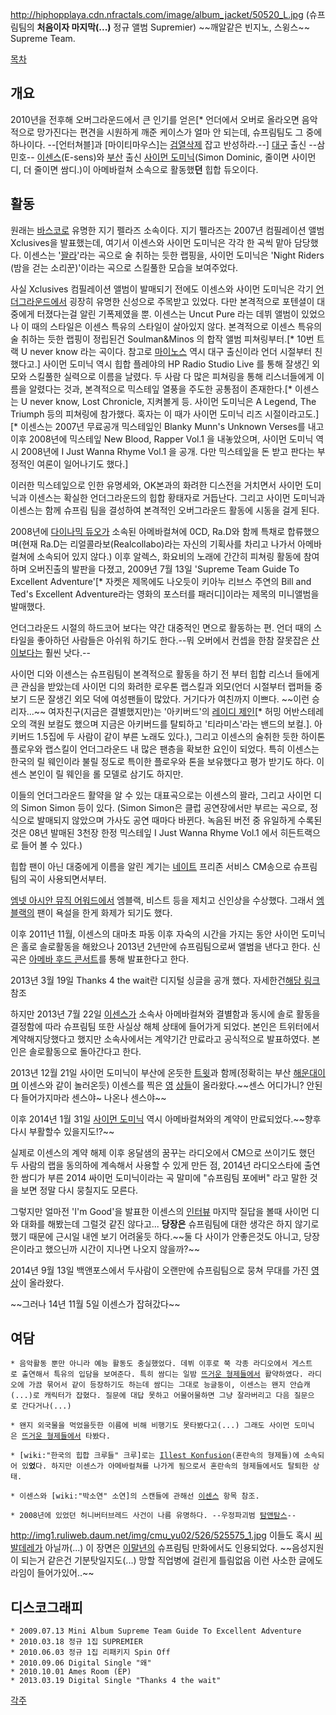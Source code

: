 http://hiphopplaya.cdn.nfractals.com/image/album_jacket/50520_L.jpg
(슈프림팀의 '''처음이자 마지막(...)''' 정규 앨범 Supremier)
~~깨알같은 빈지노, 스윙스~~
Supreme Team.

[[목차]]

== 개요 ==
2010년을 전후해 오버그라운드에서 큰 인기를 얻은[* 언더에서 오버로 올라오면 음악적으로 망가진다는 편견을 시원하게 깨준 케이스가 얼마 안 되는데, 슈프림팀도 그 중에 하나이다. --[언터쳐블]과 [마이티마우스]는 [[검열삭제]] 잡고 반성하라.--] [[대구]] 출신 --삼민호-- [[이센스]](E-sens)와 [[부산]] 출신 [[사이먼 도미닉]](Simon Dominic, 줄이면 사이먼 디, 더 줄이면 쌈디.)이 아메바컬쳐 소속으로 활동했'''던''' 힙합 듀오이다.

== 활동 ==
원래는 [[바스코]]로 유명한 지기 펠라즈 소속이다. 지기 펠라즈는 2007년 컴필레이션 앨범 Xclusives을 발표했는데, 여기서 이센스와 사이먼 도미닉은 각각 한 곡씩 맡아 담당했다. 이센스는 '[[꽐라]]'라는 곡으로 술 취하는 듯한 랩핑을, 사이먼 도미닉은 'Night Riders (밤을 걷는 소리꾼)'이라는 곡으로 스킬풀한 모습을 보여주었다.

사실 Xclusives 컴필레이션 앨범이 발매되기 전에도 이센스와 사이먼 도미닉은 각기 [[언더그라운드]]에서 굉장히 유명한 신성으로 주목받고 있었다. 다만 본격적으로 포텐셜이 대중에게 터졌다는걸 알린 기폭제였을 뿐. 이센스는 Uncut Pure 라는 데뷔 앨범이 있었으나 이 때의 스타일은 이센스 특유의 스타일이 살아있지 않다. 본격적으로 이센스 특유의 술 취하는 듯한 랩핑이 정립된건 Soulman&Minos 의 합작 앨범 피쳐링부터.[* 10번 트랙 U never know 라는 곡이다. 참고로 [[마이노스]] 역시 대구 출신이라 언더 시절부터 친했다고.] 사이먼 도미닉 역시 힙합 플레야의 HP Radio Studio Live 를 통해 잘생긴 외모와 스킬풀한 실력으로 이름을 날렸다. 두 사람 다 많은 피쳐링을 통해 리스너들에게 이름을 알렸다는 것과, 본격적으로 믹스테잎 열풍을 주도한 공통점이 존재한다.[* 이센스는 U never know, Lost Chronicle, 지켜볼게 등. 사이먼 도미닉은 A Legend, The Triumph 등의 피쳐링에 참가했다. 혹자는 이 때가 사이먼 도미닉 리즈 시절이라고도.][* 이센스는 2007년 무료공개 믹스테잎인 Blanky Munn's Unknown Verses를 내고 이후 2008년에 믹스테잎 New Blood, Rapper Vol.1 을 내놓았으며, 사이먼 도미닉 역시 2008년에 I Just Wanna Rhyme Vol.1 을 공개. 다만 믹스테잎을 돈 받고 판다는 부정적인 여론이 일어나기도 했다.]

이러한 믹스테잎으로 인한 유명세와, OK본과의 화려한 디스전을 거치면서 사이먼 도미닉과 이센스는 확실한 언더그라운드의 힙합 황태자로 거듭난다. 그리고 사이먼 도미닉과 이센스는 함께 슈프림 팀을 결성하여 본격적인 오버그라운드 활동에 시동을 걸게 된다.

2008년에 [[다이나믹 듀오]]가 소속된 아메바컬쳐에 0CD, Ra.D와 함께 특채로 합류했으며(현재 Ra.D는 리얼콜라보(Realcollabo)라는 자신의 기획사를 차리고 나가서 아메바컬쳐에 소속되어 있지 않다.) 이후 알렉스, 화요비의 노래에 간간히 피쳐링 활동에 참여하며 오버진출의 발판을 다졌고, 2009년 7월 13일 'Supreme Team Guide To Excellent Adventure'[* 자켓은 제목에도 나오듯이 키아누 리브스 주연의 Bill and Ted's Excellent Adventure라는 영화의 포스터를 패러디]이라는 제목의 미니앨범을 발매했다.

언더그라운드 시절의 하드코어 보다는 약간 대중적인 면으로 활동하는 편. 언더 때의 스타일을 좋아하던 사람들은 아쉬워 하기도 한다.--뭐 오버에서 컨셉을 한참 잘못잡은 [[산이]]보다는 훨씬 낫다.--

사이먼 디와 이센스는 슈프림팀이 본격적으로 활동을 하기 전 부터 힙합 리스너 들에게 큰 관심을 받았는데 사이먼 디의 화려한 로우톤 랩스킬과 외모(언더 시절부터 랩퍼들 중 보기 드문 잘생긴 외모 덕에 여성팬들이 많았다. 거기다가 여친까지 이쁘다. ~~이런 승리자...~~ 여자친구(지금은 결별했지만)는 '아키버드'의 [[레이디 제인]][* 허밍 어반스테레오의 객원 보컬도 했으며 지금은 아키버드를 탈퇴하고 '티라미스'라는 밴드의 보컬.]. 아키버드 1.5집에 두 사람이 같이 부른 노래도 있다.), 그리고 이센스의 술취한 듯한 하이톤 플로우와 랩스킬이 언더그라운드 내 많은 팬층을 확보한 요인이 되었다. 특히 이센스는 한국의 릴 웨인이라 불릴 정도로 특이한 플로우와 톤을 보유했다고 평가 받기도 하다. 이센스 본인이 릴 웨인을 롤 모델로 삼기도 하지만.

이들의 언더그라운드 활약을 알 수 있는 대표곡으로는 이센스의 꽐라, 그리고 사이먼 디의 Simon Simon 등이 있다. (Simon Simon은 클럽 공연장에서만 부르는 곡으로, 정식으로 발매되지 않았으며 가사도 공연 때마다 바뀐다. 녹음된 버전 중 유일하게 수록된 것은 08년 발매된 3천장 한정 믹스테잎 I Just Wanna Rhyme Vol.1 에서 히든트랙으로 들어 볼 수 있다.)

힙합 팬이 아닌 대중에게 이름을 알린 계기는 [[네이트]] 프리존 서비스 CM송으로 슈프림팀의 곡이 사용되면서부터.

[[엠넷 아시안 뮤직 어워드]]에서 엠블랙, 비스트 등을 제치고 신인상을 수상했다. 그래서 [[엠블랙]]의 팬이 욕설을 한게 화제가 되기도 했다.

이후 2011년 11월, 이센스의 대마초 파동 이후 자숙의 시간을 가지는 동안 사이먼 도미닉은 홀로 솔로활동을 해왔으나 2013년 2년만에 슈프림팀으로써 앨범을 낸다고 한다. 신곡은 [http://www.hiphopplaya.com/magazine/10565 아메바 후드 콘서트]를 통해 발표한다고 한다.

2013년 3월 19일 Thanks 4 the wait란 디지털 싱글을 공개 했다. 자세한건[http://www.hiphopplaya.com/magazine/article/view.html?category=12&category2=0&num=10674 해당 링크] 참조

하지만 2013년 7월 22일 [[이센스]]가 소속사 아메바컬쳐와 결별함과 동시에 솔로 활동을 결정함에 따라 슈프림팀 또한 사실상 해체 상태에 들어가게 되었다. 본인은 트위터에서 계약해지당했다고 했지만 소속사에서는 계약기간 만료라고 공식적으로 발표하였다. 본인은 솔로활동으로 돌아간다고 한다.

2013년 12월 21일 사이먼 도미닉이 부산에 온듯한 [https://twitter.com/babospmc/status/414536898708004864 트윗]과 함께(정확히는 부산 [[해운대]]이며 이센스와 같이 놀러온듯) 이센스를 찍은 [http://instagram.com/p/iM7a9Ey79T/ 영] [http://instagram.com/p/iM73WzS790/ 상][http://instagram.com/p/iM8MKpy7-I/ 들]이 올라왔다.~~센스 어디가니? 안된다 들어가지마라 센스야~ 나온나 센스야~~

이후 2014년 1월 31일 [[사이먼 도미닉]] 역시 아메바컬쳐와의 계약이 만료되었다.~~향후 다시 부활할수 있을지도!?~~

실제로 이센스의 계약 해제 이후 옹달샘의 꿈꾸는 라디오에서 CM으로 쓰이기도 했던 두 사람의 랩을 동의하에 계속해서 사용할 수 있게 만든 점, 2014년 라디오스타에 출연한 쌈디가 부른 2014 싸이먼 도미닉이라는 곡 말미에 "슈프림팀 포에버" 라고 말한 것을 보면 정말 다시 뭉칠지도 모른다.

그렇지만 얼마전 'I'm Good'을 발표한 이센스의 [http://topclass.chosun.com/board/view.asp?catecode=J&tnu=201405100001 인터뷰] 마지막 질답을 볼때 사이먼 디와 대화를 해봤는데 그럴것 같진 않다고... '''당장은''' 슈프림팀에 대한 생각은 하지 않기로 했기 때문에 근시일 내엔 보기 어려울듯 하다.~~둘 다 사이가 안좋은것도 아니고, 당장은이라고 했으닌까 시간이 지나면 나오지 않을까?~~

2014년 9월 13일 백앤포스에서 두사람이 오랜만에 슈프림팀으로 뭉쳐 무대를 가진 [http://www.youtube.com/watch?v=mZtfrLV3o44 영상]이 올라왔다.

~~그러나 14년 11월 5일 이센스가 잡혀갔다~~

== 여담 ==
 * 음악활동 뿐만 아니라 예능 활동도 충실했었다. 데뷔 이후로 쭉 각종 라디오에서 게스트로 출연해서 특유의 입담을 보여준다. 특히 쌈디는 일밤 [[뜨거운 형제들]]에서 활약하였다. 라디오에 가끔 묶어서 같이 등장하기도 하는데 쌈디는 그대로 능글둥이, 이센스는 왠지 안습캐(...)로 캐릭터가 잡혔다. 질문에 대답 못하고 어물어물하면 그냥 잘라버리고 다음 질문으로 간다거나(...)

 * 왠지 외국물을 먹었을듯한 이름에 비해 비행기도 못타봤다고(...) 그래도 사이먼 도미닉은 [[뜨거운 형제들]]에서 타봤다.

 * [wiki:"한국의 힙합 크루들" 크루]로는 [[Illest Konfusion]](혼란속의 형제들)에 소속되어 있'''었'''다. 하지만 이센스가 아메바컬쳐를 나가게 됨으로서 혼란속의 형제들에서도 탈퇴한 상태.

 * 이센스와 [wiki:"박소연" 소연]의 스캔들에 관해선 [[이센스]] 항목 참조.

 * 2008년에 있었던 허니버터브레드 사건이 나름 유명하다. --우정파괴범 [[탐앤탐스]]--
http://img1.ruliweb.daum.net/img/cmu_yu02/526/525575_1.jpg
이들도 혹시 [[씨발데레]]가 아닐까(...) 이 장면은 [[이말년]]의 슈프림팀 만화에서도 인용되었다. 
~~음성지원이 되는거 같은건 기분탓일지도(...) 망할 직업병에 걸린게 틀림없음 이런 사소한 글에도 라임이 들어가있어..~~

== 디스코그래피 ==
 * 2009.07.13 Mini Album Supreme Team Guide To Excellent Adventure
 * 2010.03.18 정규 1집 SUPREMIER
 * 2010.06.03 정규 1집 리패키지 Spin Off
 * 2010.09.06 Digital Single "왜"
 * 2010.10.01 Ames Room (EP)
 * 2013.03.19 Digital Single "Thanks 4 the wait"

[[각주]]
